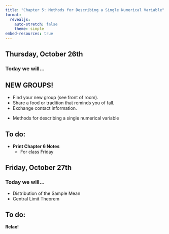 ```yaml
---
title: "Chapter 5: Methods for Describing a Single Numerical Variable"
format: 
  revealjs:
    auto-stretch: false
    theme: simple
embed-resources: true
---
```


## Thursday, October 26th
### Today we will...

::: callout-note
## NEW GROUPS!

+ Find your new group (see front of room).
+ Share a food or tradition that reminds you of fall.
+ Exchange contact information.
:::

+ Methods for describing a single numerical variable

## To do:

+ **Print Chapter 6 Notes**
  + For class Friday

## Friday, October 27th
### Today we will...

+ Distribution of the Sample Mean
+ Central Limit Theorem

## To do:

**Relax!**
  
  
